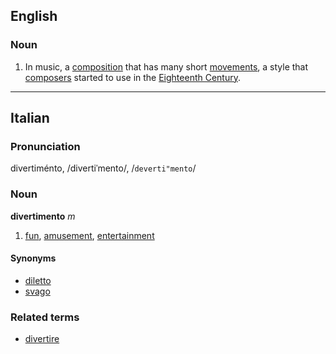 ==English==

=== Noun ===

# In music, a [[composition]] that has many short [[movements]], a style that [[composers]] started to use in the [[Eighteenth Century]].

----

==Italian==
===Pronunciation===
divertiménto, /divertiˈmento/, /<tt>deverti"mento</tt>/
===Noun===
'''divertimento''' ''m''

# [[fun]], [[amusement]], [[entertainment]]

====Synonyms====
*[[diletto]]
*[[svago]]

===Related terms===
*[[divertire]]